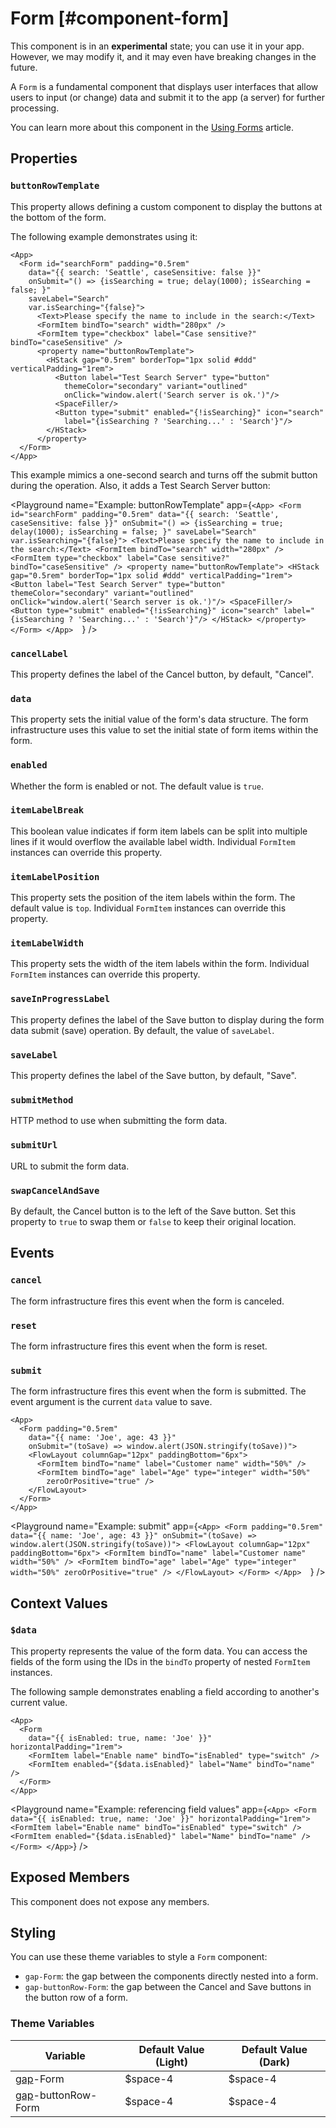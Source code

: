 
# Form [#component-form]

<Callout type="warning" emoji="📔">This component is in an **experimental** state; you can use it in your app. However, we may modify it, and it may even have breaking changes in the future.</Callout>

A `Form` is a fundamental component that displays user interfaces that allow users to input (or change) data and submit it to the app (a server) for further processing.

You can learn more about this component in the [Using Forms](/learning/using-components/forms/) article.

## Properties

### `buttonRowTemplate`

This property allows defining a custom component to display the buttons at the bottom of the form.

The following example demonstrates using it:

```ueml copy {10-19}
<App>
  <Form id="searchForm" padding="0.5rem"
    data="{{ search: 'Seattle', caseSensitive: false }}"
    onSubmit="() => {isSearching = true; delay(1000); isSearching = false; }"
    saveLabel="Search"
    var.isSearching="{false}">
      <Text>Please specify the name to include in the search:</Text>
      <FormItem bindTo="search" width="280px" />
      <FormItem type="checkbox" label="Case sensitive?" bindTo="caseSensitive" />
      <property name="buttonRowTemplate">
        <HStack gap="0.5rem" borderTop="1px solid #ddd" verticalPadding="1rem">
          <Button label="Test Search Server" type="button"
            themeColor="secondary" variant="outlined"
            onClick="window.alert('Search server is ok.')"/>
          <SpaceFiller/>
          <Button type="submit" enabled="{!isSearching}" icon="search"
            label="{isSearching ? 'Searching...' : 'Search'}"/>
        </HStack>
      </property>
  </Form>
</App>  
```

This example mimics a one-second search and turns off the submit button during the operation. Also, it adds a Test Search Server button:

<Playground
  name="Example: buttonRowTemplate"
  app={`
    <App>
      <Form id="searchForm" padding="0.5rem"
        data="{{ search: 'Seattle', caseSensitive: false }}"
        onSubmit="() => {isSearching = true; delay(1000); isSearching = false; }"
        saveLabel="Search"
        var.isSearching="{false}">
          <Text>Please specify the name to include in the search:</Text>
          <FormItem bindTo="search" width="280px" />
          <FormItem type="checkbox" label="Case sensitive?" bindTo="caseSensitive" />
          <property name="buttonRowTemplate">
            <HStack gap="0.5rem" borderTop="1px solid #ddd" verticalPadding="1rem">
              <Button label="Test Search Server" type="button"
                themeColor="secondary" variant="outlined"
                onClick="window.alert('Search server is ok.')"/>
              <SpaceFiller/>
              <Button type="submit" enabled="{!isSearching}" icon="search"
                label="{isSearching ? 'Searching...' : 'Search'}"/>
            </HStack>
          </property>
      </Form>
    </App>  
  `}
/>

### `cancelLabel`

This property defines the label of the Cancel button, by default, "Cancel".

### `data`

This property sets the initial value of the form's data structure. The form infrastructure uses this value to set the initial state of form items within the form.

### `enabled`

Whether the form is enabled or not. The default value is `true`.

### `itemLabelBreak`

This boolean value indicates if form item labels can be split into multiple lines if it would overflow the available label width. Individual `FormItem` instances can override this property.

### `itemLabelPosition`

This property sets the position of the item labels within the form. The default value is `top`. Individual `FormItem` instances can override this property.

### `itemLabelWidth`

This property sets the width of the item labels within the form. Individual `FormItem` instances can override this property.

### `saveInProgressLabel`

This property defines the label of the Save button to display during the form data submit (save) operation. By default, the value of `saveLabel`.

### `saveLabel`

This property defines the label of the Save button, by default, "Save".

### `submitMethod`

HTTP method to use when submitting the form data.

### `submitUrl`

URL to submit the form data.

### `swapCancelAndSave`

By default, the Cancel button is to the left of the Save button. Set this property to `true` to swap them or `false` to keep their original location.

## Events

### `cancel`

The form infrastructure fires this event when the form is canceled.

### `reset`

The form infrastructure fires this event when the form is reset.

### `submit`

The form infrastructure fires this event when the form is submitted. The event argument is the current `data` value to save.

```ueml copy {4}
<App>
  <Form padding="0.5rem"
    data="{{ name: 'Joe', age: 43 }}"
    onSubmit="(toSave) => window.alert(JSON.stringify(toSave))">
    <FlowLayout columnGap="12px" paddingBottom="6px">
      <FormItem bindTo="name" label="Customer name" width="50%" />
      <FormItem bindTo="age" label="Age" type="integer" width="50%"
        zeroOrPositive="true" />
    </FlowLayout>
  </Form>
</App>  
```

<Playground
  name="Example: submit"
  app={`
    <App>
      <Form padding="0.5rem"
        data="{{ name: 'Joe', age: 43 }}"
        onSubmit="(toSave) => window.alert(JSON.stringify(toSave))">
        <FlowLayout columnGap="12px" paddingBottom="6px">
          <FormItem bindTo="name" label="Customer name" width="50%" />
          <FormItem bindTo="age" label="Age" type="integer" width="50%"
            zeroOrPositive="true" />
        </FlowLayout>
      </Form>
    </App>  
  `}
/>

## Context Values

### `$data`

This property represents the value of the form data. You can access the fields of the form using the IDs in the `bindTo` property of nested `FormItem` instances.

The following sample demonstrates enabling a field according to another's current value.

```ueml copy {5}
<App>
  <Form
    data="{{ isEnabled: true, name: 'Joe' }}" horizontalPadding="1rem">
    <FormItem label="Enable name" bindTo="isEnabled" type="switch" />
    <FormItem enabled="{$data.isEnabled}" label="Name" bindTo="name" />
  </Form>
</App>
```

<Playground
  name="Example: referencing field values"
  app={`
    <App>
      <Form
        data="{{ isEnabled: true, name: 'Joe' }}" horizontalPadding="1rem">
        <FormItem label="Enable name" bindTo="isEnabled" type="switch" />
        <FormItem enabled="{$data.isEnabled}" label="Name" bindTo="name" />
      </Form>
    </App>
  `}
/>

## Exposed Members

This component does not expose any members.

## Styling

You can use these theme variables to style a `Form` component:

- `gap-Form`: the gap between the components directly nested into a form.
- `gap-buttonRow-Form`: the gap between the Cancel and Save buttons in the button row of a form.

### Theme Variables

| Variable | Default Value (Light) | Default Value (Dark) |
| --- | --- | --- |
| [gap](../styles-and-themes/common-units/#size-values)-Form | $space-4 | $space-4 |
| [gap](../styles-and-themes/common-units/#size-values)-buttonRow-Form | $space-4 | $space-4 |

